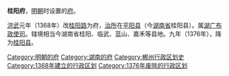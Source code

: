 '''桂阳府'''，[[明朝|明朝]]时设置的[[府_(行政区划)|府]]。

[[洪武|洪武]]元年（1368年）改[[桂阳路|桂阳路]]为府，[[治所|治所]]在[[平阳县_(湖南)|平阳县]]（今[[湖南省|湖南省]]桂阳县）。属[[湖广布政使司|湖广布政使司]]。辖境相当今湖南省桂阳、临武、蓝山、嘉禾等县地。九年（1376年），降为[[桂阳县|桂阳县]]。 

{{明朝行政区划小作品}}
[[Category:明朝的府|Category:明朝的府]]
[[Category:湖南的府|Category:湖南的府]]
[[Category:郴州行政区划史|Category:郴州行政区划史]]
[[Category:1368年建立的行政区划|Category:1368年建立的行政区划]]
[[Category:1376年废除的行政区划|Category:1376年废除的行政区划]]